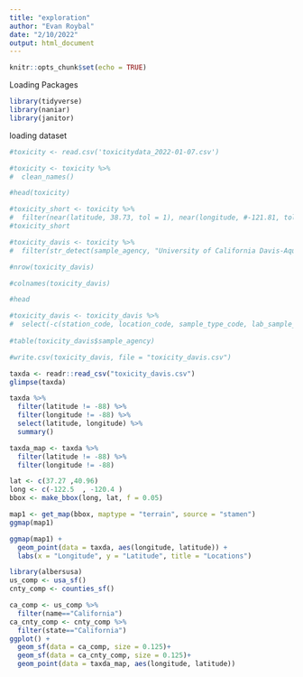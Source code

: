 ```yaml
---
title: "exploration"
author: "Evan Roybal"
date: "2/10/2022"
output: html_document
---
```


```r
knitr::opts_chunk$set(echo = TRUE)
```


Loading Packages
```r
library(tidyverse)
library(naniar)
library(janitor)
```



loading dataset 
```r
#toxicity <- read.csv('toxicitydata_2022-01-07.csv')

#toxicity <- toxicity %>%
#  clean_names()

#head(toxicity)

#toxicity_short <- toxicity %>%
#  filter(near(latitude, 38.73, tol = 1), near(longitude, #-121.81, tol = 1))
#toxicity_short

#toxicity_davis <- toxicity %>%
#  filter(str_detect(sample_agency, "University of California Davis-Aquatic Toxicology Lab"))

#nrow(toxicity_davis)

#colnames(toxicity_davis)

#head

#toxicity_davis <- toxicity_davis %>%
#  select(-c(station_code, location_code, sample_type_code, lab_sample_id, batch_verification_code, compliance_code, sample_comments, collection_comments, tox_test_comments, time_point_comments, tox_result_comments, tox_batch_comments, event_code, protocol_code, lab_submission_code, location_detail_wq_comments, sample_id))
         
#table(toxicity_davis$sample_agency)

#write.csv(toxicity_davis, file = "toxicity_davis.csv")

```

```r
taxda <- readr::read_csv("toxicity_davis.csv")
glimpse(taxda)
```

```r
taxda %>%
  filter(latitude != -88) %>%
  filter(longitude != -88) %>%
  select(latitude, longitude) %>%
  summary()
```

```r
taxda_map <- taxda %>%
  filter(latitude != -88) %>%
  filter(longitude != -88) 
```


```r
lat <- c(37.27 ,40.96)
long <- c(-122.5  , -120.4 )
bbox <- make_bbox(long, lat, f = 0.05)
```

```r
map1 <- get_map(bbox, maptype = "terrain", source = "stamen")
ggmap(map1)
```
```r
ggmap(map1) + 
  geom_point(data = taxda, aes(longitude, latitude)) +
  labs(x = "Longitude", y = "Latitude", title = "Locations")
```

```r
library(albersusa)
us_comp <- usa_sf()
cnty_comp <- counties_sf()

ca_comp <- us_comp %>%
  filter(name=="California")
ca_cnty_comp <- cnty_comp %>% 
  filter(state=="California")
ggplot() +
  geom_sf(data = ca_comp, size = 0.125)+
  geom_sf(data = ca_cnty_comp, size = 0.125)+
  geom_point(data = taxda_map, aes(longitude, latitude))
```

